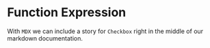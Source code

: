 
<Meta title="MDX/Function Expression" of={FunctionExpression} />

# Function Expression

With `MDX` we can include a story for `Checkbox` right in the middle of our
markdown documentation.

<Canvas>
  <Story of={FunctionExpression.Base} />
</Canvas>
